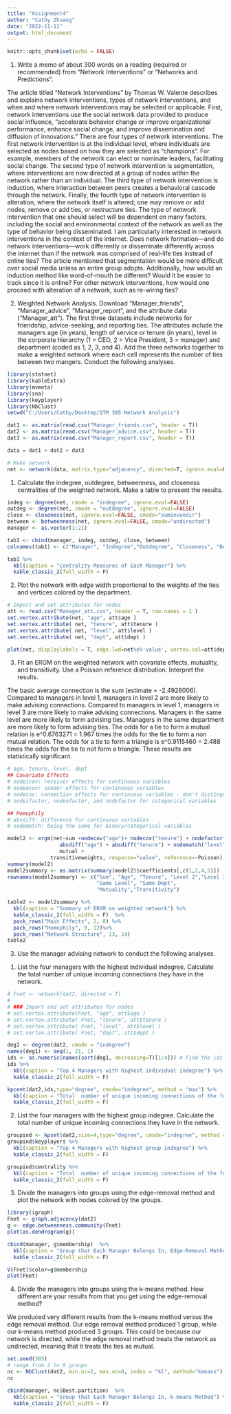 ```yaml
---
title: "Assignment4"
author: "Cathy Zhuang"
date: "2022-11-11"
output: html_document
---
```


```r
knitr::opts_chunk$set(echo = FALSE)
```

1. Write a memo of about 300 words on a reading (required or recommended) from “Network 
Interventions” or “Networks and Predictions”. 
 
The article titled “Network Interventions” by Thomas W. Valente describes and explains network interventions, types of network interventions, and when and where network interventions may be selected or applicable. First, network interventions use the social network data provided to produce social influence, “accelerate behavior change or improve organizational performance, enhance social change, and improve dissemination and diffusion of innovations.” There are four types of network interventions. The first network intervention is at the individual level, where individuals are selected as nodes based on how they are selected as “champions”. For example, members of the network can elect or nominate leaders, facilitating social change. The second type of network intervention is segmentation, where interventions are now directed at a group of nodes within the network rather than an individual. The third type of network intervention is induction, where interaction between peers creates a behavioral cascade through the network. Finally, the fourth type of network intervention is alteration, where the network itself is altered; one may remove or add nodes, remove or add ties, or restructure ties. The type of network intervention that one should select will be dependent on many factors, including the social and environmental context of the network as well as the type of behavior being disseminated. 
I am particularly interested in network interventions in the context of the internet. Does network formation—and do network interventions—work differently or disseminate differently across the internet than if the network was comprised of real-life ties instead of online ties? The article mentioned that segmentation would be more difficult over social media unless an entire group adopts. Additionally, how would an induction method like word-of-mouth be different? Would it be easier to track since it is online? For other network interventions, how would one proceed with alteration of a network, such as re-wiring ties? 


2. Weighted Network Analysis. Download “Manager_friends”, “Manager_advice”, 
“Manager_report”, and the attribute data (“Manager_att”). The first three datasets include 
networks for friendship, advice-seeking, and reporting ties. The attributes include the 
managers age (in years), length of service or tenure (in years), level in the corporate 
hierarchy (1 = CEO, 2 = Vice President, 3 = manager) and department (coded as 1, 2, 3, and 
4). Add the three networks together to make a weighted network where each cell represents 
the number of ties between two mangers. Conduct the following analyses. 

```r
library(statnet)
library(kableExtra)
library(mvmeta)
library(sna)
library(keyplayer)
library(NbClust)
setwd("C:/Users/Cathy/Desktop/QTM 385 Network Analysis")
```

```r
dat1 <- as.matrix(read.csv("Manager_friends.csv", header = T))
dat2 <- as.matrix(read.csv("Manager_advice.csv", header = T))
dat3 <- as.matrix(read.csv("Manager_report.csv", header = T))
```

```r
data = dat1 + dat2 + dat3

# Make network
net <- network(data, matrix.type="adjacency", directed=T, ignore.eval=FALSE, names.eval="value")
```


1) Calculate the indegree, outdegree, betweenness, and closeness centralities of the 
weighted network. Make a table to present the results.  

```r
indeg <- degree(net, cmode = "indegree", ignore.eval=FALSE)
outdeg <- degree(net, cmode = "outdegree", ignore.eval=FALSE)
close <- closeness(net, ignore.eval=FALSE, cmode="suminvundir")
between <- betweenness(net, ignore.eval=FALSE, cmode="undirected")
manager <- as.vector(1:21)

tab1 <- cbind(manager, indeg, outdeg, close, between)
colnames(tab1) <- c("Manager", "Indegree","Outdegree", "Closeness", "Betweenness")

tab1 %>%  
  kbl(caption = "Centrality Measures of Each Manager") %>%
  kable_classic_2(full_width = F)
```

 
2) Plot the network with edge width proportional to the weights of the ties and vertices 
colored by the department. 
```r
# Import and set attributes for nodes
att <- read.csv("Manager_att.csv", header = T, row.names = 1 )
set.vertex.attribute(net, "age", att$age )
set.vertex.attribute( net, "tenure", att$tenure )
set.vertex.attribute( net, "level", att$level )
set.vertex.attribute( net, "dept", att$dept )

plot(net, displaylabels = T, edge.lwd=net%e%'value', vertex.col=att$dept)

```

 
3) Fit an ERGM on the weighted network with covariate effects, mutuality, and transitivity. 
Use a Poisson reference distribution. Interpret the results. 

The basic average connection is the sum (estimate = -2.4926006). Compared to managers in level 1, managers in level 2 are more likely to make advising connections. Compared to managers in level 1, managers in level 3 are more likely to make advising connections. Managers in the same level are more likely to form advising ties. Managers in the same department are more likely to form advising ties. The odds for a tie to form a mutual relation is e^0.6763271 = 1.967 times the odds for the tie to form a non mutual relation. The odds for a  tie to form a triangle is e^0.9115460 = 2.488 times the odds for the tie to not form a triangle. These results are statistically significant.


```r
# age, tenure, level, dept
## Covariate Effects
# nodeicov: receiver effects for continuous variables
# nodeocov: sender effects for continuous variables
# nodecov: connection effects for continuous variables - don't distinguish between directions
# nodeifactor, nodeofactor, and nodefactor for categorical variables

## Homophily
# absdiff: difference for continuous variables
# nodematch: being the same for binary/categorical variables

model2 <- ergm(net~sum +nodecov("age")+ nodecov("tenure") + nodefactor("level")+ nodefactor("dept") + 
                 absdiff("age") + absdiff("tenure") + nodematch("level") + nodematch("dept") +
                 mutual + 
              transitiveweights, response="value", reference=~Poisson)
summary(model2)
model2summary <- as.matrix(summary(model2)$coefficients[,c(1,2,4,5)])
rownames(model2summary) <- c("Sum", "Age", "Tenure", "Level 2","Level 3", "Dept 2", "Dept 3", "Dept 4", "Age Difference","Tenure Difference", 
                             "Same Level", "Same Dept",  
                             "Mutuality","Transitivity")

table2 <- model2summary %>%   
  kbl(caption = "Summary of ERGM on weighted network") %>%
  kable_classic_2(full_width = F)  %>%
  pack_rows("Main Effects", 2, 8) %>%
  pack_rows("Homophily", 9, 12)%>%
  pack_rows("Network Structure", 13, 14)
table2

```

 
3. Use the manager advising network to conduct the following analyses. 
1) List the four managers with the highest individual indegree. Calculate the total number of 
unique incoming connections they have in the network. 
```r
# Fnet <- network(dat2, directed = T)
# 
# ### Import and set attributes for nodes
# set.vertex.attribute(Fnet, "age", att$age )
# set.vertex.attribute( Fnet, "tenure", att$tenure )
# set.vertex.attribute( Fnet, "level", att$level )
# set.vertex.attribute( Fnet, "dept", att$dept )

deg1 <- degree(dat2, cmode = "indegree") 
names(deg1) <- seq(1, 21, 1)
ids <- as.numeric(names(sort(deg1, decreasing=T)[1:4])) # Find the ids of the most central four individuals
ids %>%  
  kbl(caption = "Top 4 Managers with highest individual indegree") %>%
  kable_classic_2(full_width = F)

kpcent(dat2,ids,type="degree", cmode="indegree", method = "max") %>%
  kbl(caption = "Total  number of unique incoming connections of the four managers") %>%
  kable_classic_2(full_width = F)
```

 
2) List the four managers with the highest group indegree. Calculate the total number of 
unique incoming connections they have in the network. 
 
```r
groupind <- kpset(dat2,size=4,type="degree", cmode="indegree", method = "max")
groupind$keyplayers %>%  
  kbl(caption = "Top 4 Managers with highest group indegree") %>%
  kable_classic_2(full_width = F)

groupind$centrality %>%  
  kbl(caption = "Total  number of unique incoming connections of the four managers") %>%
  kable_classic_2(full_width = F)

```
 
 
3) Divide the managers into groups using the edge-removal method and plot the network 
with nodes colored by the groups. 
```r
library(igraph)
Fnet <- graph.adjacency(dat2)
g <- edge.betweenness.community(Fnet)
plot(as.dendrogram(g))

cbind(manager, g$membership)  %>%  
  kbl(caption = "Group that Each Manager Belongs In, Edge-Removal Method") %>%
  kable_classic_2(full_width = F)

V(Fnet)$color=g$membership
plot(Fnet)
```

4) Divide the managers into groups using the k-means method. How different are your 
results from that you get using the edge-removal method? 

We produced very different results from the k-means method versus the edge removal method. Our edge removal method produced 1 group, while our k-means method produced 3 groups. This could be because our network is directed, while the edge removal method treats the network as undirected, meaning that it treats the ties as mutual. 

```r
set.seed(385)
# range from 2 to 8 groups
nc <- NbClust(dat2, min.nc=2, max.nc=8, index = "kl", method="kmeans")
nc

cbind(manager, nc$Best.partition)  %>%  
  kbl(caption = "Group that Each Manager Belongs In, k-means Method") %>%
  kable_classic_2(full_width = F)
```



